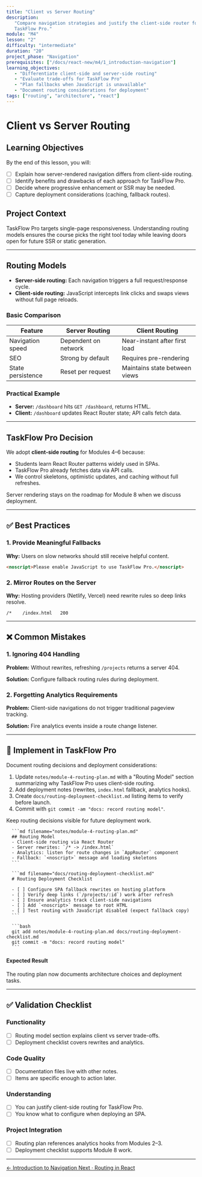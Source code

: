 ```yaml
---
title: "Client vs Server Routing"
description:
   "Compare navigation strategies and justify the client-side router for
   TaskFlow Pro."
module: "M4"
lesson: "2"
difficulty: "intermediate"
duration: "20"
project_phase: "Navigation"
prerequisites: ["/docs/react-new/m4/1_introduction-navigation"]
learning_objectives:
   - "Differentiate client-side and server-side routing"
   - "Evaluate trade-offs for TaskFlow Pro"
   - "Plan fallbacks when JavaScript is unavailable"
   - "Document routing considerations for deployment"
tags: ["routing", "architecture", "react"]
---
```



# Client vs Server Routing

## Learning Objectives

By the end of this lesson, you will:

-  [ ] Explain how server-rendered navigation differs from client-side routing.
-  [ ] Identify benefits and drawbacks of each approach for TaskFlow Pro.
-  [ ] Decide where progressive enhancement or SSR may be needed.
-  [ ] Capture deployment considerations (caching, fallback routes).

## Project Context

TaskFlow Pro targets single-page responsiveness. Understanding routing models
ensures the course picks the right tool today while leaving doors open for
future SSR or static generation.

---

## Routing Models

-  **Server-side routing:** Each navigation triggers a full request/response
   cycle.
-  **Client-side routing:** JavaScript intercepts link clicks and swaps views
   without full page reloads.

### Basic Comparison

| Feature           | Server Routing       | Client Routing                |
| ----------------- | -------------------- | ----------------------------- |
| Navigation speed  | Dependent on network | Near-instant after first load |
| SEO               | Strong by default    | Requires pre-rendering        |
| State persistence | Reset per request    | Maintains state between views |

### Practical Example

-  **Server:** `/dashboard` hits `GET /dashboard`, returns HTML.
-  **Client:** `/dashboard` updates React Router state; API calls fetch data.

---

## TaskFlow Pro Decision

We adopt **client-side routing** for Modules 4–6 because:

-  Students learn React Router patterns widely used in SPAs.
-  TaskFlow Pro already fetches data via API calls.
-  We control skeletons, optimistic updates, and caching without full refreshes.

Server rendering stays on the roadmap for Module 8 when we discuss deployment.

---

## ✅ Best Practices

### 1. Provide Meaningful Fallbacks

**Why:** Users on slow networks should still receive helpful content.

```html
<noscript>Please enable JavaScript to use TaskFlow Pro.</noscript>
```

### 2. Mirror Routes on the Server

**Why:** Hosting providers (Netlify, Vercel) need rewrite rules so deep links
resolve.

```plaintext
/*    /index.html   200
```

---

## ❌ Common Mistakes

### 1. Ignoring 404 Handling

**Problem:** Without rewrites, refreshing `/projects` returns a server 404.

**Solution:** Configure fallback routing rules during deployment.

### 2. Forgetting Analytics Requirements

**Problem:** Client-side navigations do not trigger traditional pageview
tracking.

**Solution:** Fire analytics events inside a route change listener.

---

## 🔨 Implement in TaskFlow Pro

Document routing decisions and deployment considerations:

1. Update `notes/module-4-routing-plan.md` with a "Routing Model" section
   summarizing why TaskFlow Pro uses client-side routing.
2. Add deployment notes (rewrites, `index.html` fallback, analytics hooks).
3. Create `docs/routing-deployment-checklist.md` listing items to verify before
   launch.
4. Commit with `git commit -am "docs: record routing model"`.

<Accordions type='single' className='mt-4'>
   <Accordion title='Solution Walkthrough'>
      <p>
         Keep routing decisions visible for future deployment work.
      </p>

      ```md filename="notes/module-4-routing-plan.md"
      ## Routing Model
      - Client-side routing via React Router
      - Server rewrites: `/* -> /index.html`
      - Analytics: listen for route changes in `AppRouter` component
      - Fallback: `<noscript>` message and loading skeletons
      ```

      ```md filename="docs/routing-deployment-checklist.md"
      # Routing Deployment Checklist

      - [ ] Configure SPA fallback rewrites on hosting platform
      - [ ] Verify deep links (`/projects/:id`) work after refresh
      - [ ] Ensure analytics track client-side navigations
      - [ ] Add `<noscript>` message to root HTML
      - [ ] Test routing with JavaScript disabled (expect fallback copy)
      ```

      ```bash
      git add notes/module-4-routing-plan.md docs/routing-deployment-checklist.md
      git commit -m "docs: record routing model"
      ```

   </Accordion>
</Accordions>

#### Expected Result

The routing plan now documents architecture choices and deployment tasks.

---

## ✅ Validation Checklist

### Functionality

-  [ ] Routing model section explains client vs server trade-offs.
-  [ ] Deployment checklist covers rewrites and analytics.

### Code Quality

-  [ ] Documentation files live with other notes.
-  [ ] Items are specific enough to action later.

### Understanding

-  [ ] You can justify client-side routing for TaskFlow Pro.
-  [ ] You know what to configure when deploying an SPA.

### Project Integration

-  [ ] Routing plan references analytics hooks from Modules 2–3.
-  [ ] Deployment checklist supports Module 8 work.

---

<div className='mt-8 flex justify-between'>
   <a
      href='/docs/react-new/m4/1_introduction-navigation'
      className='text-sm font-medium text-muted-foreground hover:text-foreground'
   >
      ← Introduction to Navigation
   </a>
   <a
      href='/docs/react-new/m4/3_routing-in-react'
      className='text-sm font-medium text-primary hover:text-primary/80'
   >
      Next · Routing in React
   </a>
</div>
